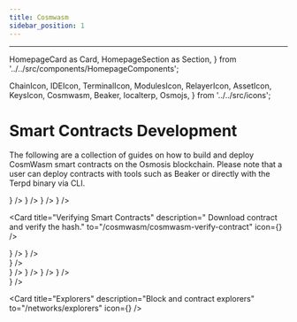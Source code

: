 ```yaml
---
title: Cosmwasm
sidebar_position: 1
---
```

---
  HomepageCard as Card,
  HomepageSection as Section,
} from '../../src/components/HomepageComponents';

  ChainIcon,
  IDEIcon,
  TerminalIcon,
  ModulesIcon,
  RelayerIcon,
  AssetIcon,
  KeysIcon,
  Cosmwasm,
  Beaker,
  localterp,
  Osmojs,
} from '../../src/icons';

# Smart Contracts Development

The following are a collection of guides on how to build and deploy CosmWasm smart contracts on the Osmosis blockchain. Please note that a user can deploy contracts with tools such as Beaker or directly with the Terpd binary via CLI. 

<Section title="Guides" id="web-sdks" hasSubSections >

   <Section>
    <Card
    title="CosmWasm on localterp"
    description=" Compile, upload and interact with a contract with localterp."
    to="/cosmwasm/local/localterp"
    icon={<Cosmwasm />}
  />
    <Card
    title=" Deploy Cosmwasm Contracts to Testnet"
    description=" Deploying contracts to testnet via terpd binary"
    to="/cosmwasm/testnet/cosmwasm-deployment"
    icon={<Cosmwasm />}
  />
    <Card
    title=" Submit a CosmWasm Governance Proposal"
    description="  Example on how submit a CosmWasm binary proposal."
    to="/cosmwasm/local/submit-wasm-proposal"
    icon={<Cosmwasm />}
  />
    <Card
    title=" Deploy Cosmwasm Contracts to Testnet with Beaker"
    description=" Deploying contracts to testnet with Beaker"
    to="/cosmwasm/testnet/cosmwasm-beaker"
    icon={<Cosmwasm />}
  />
 
  <Card
    title="Verifying Smart Contracts"
    description=" Download contract and verify the hash."
    to="/cosmwasm/cosmwasm-verify-contract"
    icon={<Cosmwasm />}
  />
 
  </Section>

  </Section>


<Section title="Resources" id="web-sdks" hasSubSections >
   <Section>
    <Card
    title="Osmosis Contract List"
    description="Repository contains a list of all approved code IDs to Osmosis"
    to="https://github.com/osmosis-labs/contract-list"
    icon={<Cosmwasm />}
  />
    <Card
    title="Your first contract"
    description=" Official CosmWasm Documentation"
    to="https://docs.cosmwasm.com/docs/1.0/getting-started/intro"
    icon={<Cosmwasm />}
  />
    </Section>
  </Section>


<Section title="Front-end Development" id="web-sdks" hasSubSections >
   <Section>
    <Card
    title=" Cosmwasm & Javascript"
    description="Interacting via JavaScript runtimes such as Node.js and the browser."
    to="/cosmwasm/javascript"
    icon={<Cosmwasm />}
  />
    </Section>
  </Section>


<Section title="Tools" id="web-sdks" hasSubSections >
   <Section>
    <Card
    title="Beaker"
    description="Easy to scaffold a new cosmwasm app."
    to="/beaker"
    icon={<Beaker />}
  />
    <Card
    title="localterp"
    description="Run Osmosis locally"
    to="/localterp"
    icon={<localterp />}
  />
<Card
    title="OsmoJs"
    description="Osmosis JS Stargate Client"
    to="/osmojs"
    icon={<Osmojs />}
  />
<Card
    title="Terpd CLI"
    description="Learn how to interact with Osmosis via the CLI"
    to="/terp-core/terpd"
    icon={<TerminalIcon />}
  />
    </Section>
  </Section>
 


<Section title="Networks" id="web-sdks" hasSubSections >
   <Section>
    <Card
    title="Public endpoints"
    description="Official and third party API endpoints."
    to="/networks"
    icon={<KeysIcon />}
  />

<Card
    title="Explorers"
    description="Block and contract explorers"
    to="/networks/explorers"
    icon={<KeysIcon />}
  />

</Section>
</Section>

